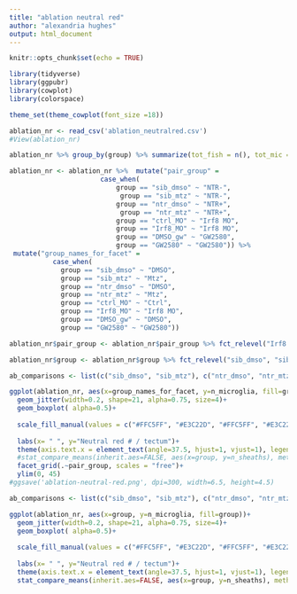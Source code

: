 ```yaml
---
title: "ablation neutral red"
author: "alexandria hughes"
output: html_document
---
```


```r
knitr::opts_chunk$set(echo = TRUE)
```

```r
library(tidyverse)
library(ggpubr)
library(cowplot)
library(colorspace)
```

```r
theme_set(theme_cowplot(font_size =18))
```

```r
ablation_nr <- read_csv('ablation_neutralred.csv')
#View(ablation_nr)
```

```r
ablation_nr %>% group_by(group) %>% summarize(tot_fish = n(), tot_mic = sum(n_microglia))
```

```r
ablation_nr <- ablation_nr %>%  mutate("pair_group" =
                       case_when(
                           group == "sib_dmso" ~ "NTR-",
                            group == "sib_mtz" ~ "NTR-", 
                           group == "ntr_dmso" ~ "NTR+",
                            group == "ntr_mtz" ~ "NTR+",
                           group == "ctrl_MO" ~ "Irf8 MO",
                           group == "Irf8_MO" ~ "Irf8 MO",
                           group == "DMSO_gw" ~ "GW2580",
                           group == "GW2580" ~ "GW2580")) %>%
 mutate("group_names_for_facet" =
           case_when(
             group == "sib_dmso" ~ "DMSO",
             group == "sib_mtz" ~ "Mtz",
             group == "ntr_dmso" ~ "DMSO",
             group == "ntr_mtz" ~ "Mtz",
             group == "ctrl_MO" ~ "Ctrl",
             group == "Irf8_MO" ~ "Irf8 MO",
             group == "DMSO_gw" ~ "DMSO",
             group == "GW2580" ~ "GW2580"))
```



```r
ablation_nr$pair_group <- ablation_nr$pair_group %>% fct_relevel("Irf8 MO", "GW2580", "NTR-", "NTR+")
```

```r
ablation_nr$group <- ablation_nr$group %>% fct_relevel("sib_dmso", "sib_mtz", "ntr_dmso", "ntr_mtz", "DMSO_gw", "GW2580", "ctrl_MO", "Irf8_MO")
```


```r
ab_comparisons <- list(c("sib_dmso", "sib_mtz"), c("ntr_dmso", "ntr_mtz"), c("DMSO_gw", "GW2580"), c("ctrl_MO", "Irf8_MO"))

ggplot(ablation_nr, aes(x=group_names_for_facet, y=n_microglia, fill=group))+
  geom_jitter(width=0.2, shape=21, alpha=0.75, size=4)+
  geom_boxplot( alpha=0.5)+
  
  scale_fill_manual(values = c("#FFC5FF", "#E3C22D", "#FFC5FF", "#E3C22D", "#FFC5FF", "#E3C22D", "#FFC5FF", "#E3C22D"))+
  
  labs(x= " ", y="Neutral red # / tectum")+
  theme(axis.text.x = element_text(angle=37.5, hjust=1, vjust=1), legend.position = "none")+
  #stat_compare_means(inherit.aes=FALSE, aes(x=group, y=n_sheaths), method="wilcox.test", label="p.format", comparisons = ab_comparisons)+
  facet_grid(.~pair_group, scales = "free")+
  ylim(0, 45)
#ggsave('ablation-neutral-red.png', dpi=300, width=6.5, height=4.5)
```

```r
ab_comparisons <- list(c("sib_dmso", "sib_mtz"), c("ntr_dmso", "ntr_mtz"), c("DMSO_gw", "GW2580"), c("ctrl_MO", "Irf8_MO"))

ggplot(ablation_nr, aes(x=group, y=n_microglia, fill=group))+
  geom_jitter(width=0.2, shape=21, alpha=0.75, size=4)+
  geom_boxplot( alpha=0.5)+
  
  scale_fill_manual(values = c("#FFC5FF", "#E3C22D", "#FFC5FF", "#E3C22D", "#FFC5FF", "#E3C22D", "#FFC5FF", "#E3C22D"))+
  
  labs(x= " ", y="Neutral red # / tectum")+
  theme(axis.text.x = element_text(angle=37.5, hjust=1, vjust=1), legend.position = "none")+
  stat_compare_means(inherit.aes=FALSE, aes(x=group, y=n_sheaths), method="wilcox.test", label="p.format", comparisons = ab_comparisons)
```

